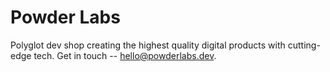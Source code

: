 # Powder Labs

Polyglot dev shop creating the highest quality digital products with cutting-edge tech. Get in touch -- hello@powderlabs.dev.